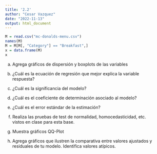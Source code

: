 ```yaml
---
title: '2.2'
author: "Cesar Vazquez"
date: "2022-11-13"
output: html_document
---
```


```r
M = read.csv("mc-donalds-menu.csv")
names(M)
M = M[M[, "Category"] == "Breakfast",]
x = data.frame(M)
x
```

a)  Agrega gráficos de dispersión y boxplots de las variables

b)  ¿Cuál es la ecuación de regresión que mejor explica la variable respuesta?

c)  ¿Cuál es la significancia del modelo?

d)  ¿Cuál es el coeficiente de determinación asociado al modelo?

e)  ¿Cuál es el error estándar de la estimación?

f)  Realiza las pruebas de test de normalidad, homocedasticidad, etc. vistos en clase para esta base.

g)  Muestra gráficos QQ-Plot

h)  Agrega gráficos que ilustren la comparativa entre valores ajustados y residuales de tu modelo. Identifica valores atípicos.

